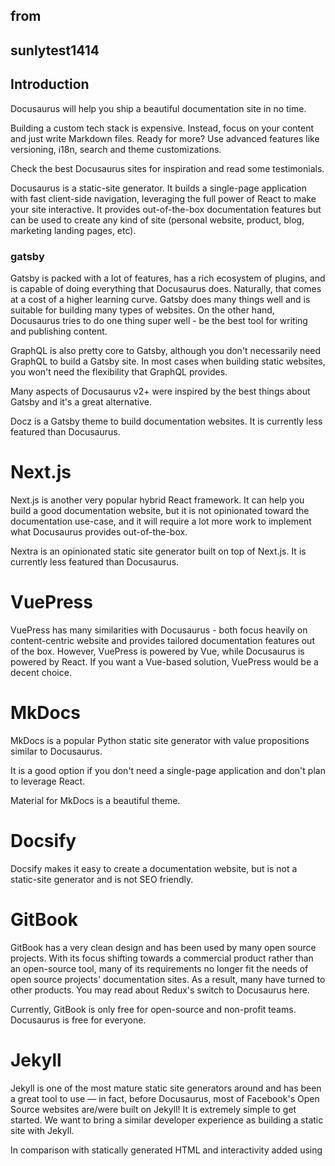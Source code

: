 ## from


## sunlytest1414


## Introduction

Docusaurus will help you ship a beautiful documentation site in no time.

Building a custom tech stack is expensive. Instead, focus on your content and just write Markdown files.
Ready for more? Use advanced features like versioning, i18n, search and theme customizations.

Check the best Docusaurus sites for inspiration and read some testimonials.

Docusaurus is a static-site generator. It builds a single-page application with fast client-side navigation, leveraging the full power of React to make your site interactive. It provides out-of-the-box documentation 
features but can be used to create any kind of site (personal website, product, blog, marketing landing pages, etc).


### gatsby

Gatsby is packed with a lot of features, has a rich ecosystem of plugins, and is capable of doing everything that Docusaurus does. Naturally, that comes at a cost of a higher learning curve. Gatsby does many things well and is suitable for building many types of websites. On the other hand, Docusaurus tries to do one thing super well - be the best tool for writing and publishing content.

GraphQL is also pretty core to Gatsby, although you don't necessarily need GraphQL to build a Gatsby site. In most cases when building static websites, you won't need the flexibility that GraphQL provides.

Many aspects of Docusaurus v2+ were inspired by the best things about Gatsby and it's a great alternative.

Docz is a Gatsby theme to build documentation websites. It is currently less featured than Docusaurus.

# Next.js
Next.js is another very popular hybrid React framework. It can help you build a good documentation website, but it is not opinionated toward the documentation use-case, and it will require a lot more work to implement what Docusaurus provides out-of-the-box.

Nextra is an opinionated static site generator built on top of Next.js. It is currently less featured than Docusaurus.

# VuePress
VuePress has many similarities with Docusaurus - both focus heavily on content-centric website and provides tailored documentation features out of the box. However, VuePress is powered by Vue, while Docusaurus is powered by React. If you want a Vue-based solution, VuePress would be a decent choice.

# MkDocs
MkDocs is a popular Python static site generator with value propositions similar to Docusaurus.

It is a good option if you don't need a single-page application and don't plan to leverage React.

Material for MkDocs is a beautiful theme.

# Docsify
Docsify makes it easy to create a documentation website, but is not a static-site generator and is not SEO friendly.

# GitBook
GitBook has a very clean design and has been used by many open source projects. With its focus shifting towards a commercial product rather than an open-source tool, many of its requirements no longer fit the needs of open source projects' documentation sites. As a result, many have turned to other products. You may read about Redux's switch to Docusaurus here.

Currently, GitBook is only free for open-source and non-profit teams. Docusaurus is free for everyone.

# Jekyll
Jekyll is one of the most mature static site generators around and has been a great tool to use — in fact, before Docusaurus, most of Facebook's Open Source websites are/were built on Jekyll! It is extremely simple to get started. We want to bring a similar developer experience as building a static site with Jekyll.

In comparison with statically generated HTML and interactivity added using <script /> tags, Docusaurus sites are React apps. Using modern JavaScript ecosystem tooling, we hope to set new standards on doc sites' performance, asset building pipeline and optimizations, and ease to set up.